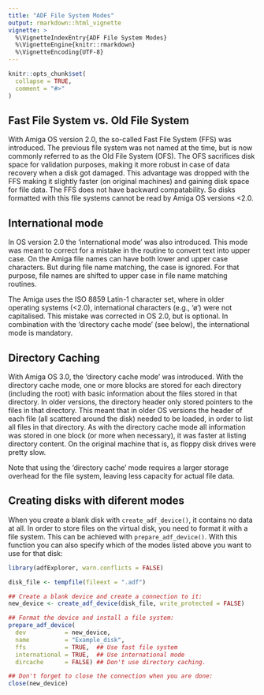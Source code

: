 ```yaml
---
title: "ADF File System Modes"
output: rmarkdown::html_vignette
vignette: >
  %\VignetteIndexEntry{ADF File System Modes}
  %\VignetteEngine{knitr::rmarkdown}
  %\VignetteEncoding{UTF-8}
---
```


```r
knitr::opts_chunk$set(
  collapse = TRUE,
  comment = "#>"
)
```

## Fast File System vs. Old File System

With Amiga OS version 2.0, the so-called Fast File System (FFS) was introduced.
The previous file system was not named at the time, but is now commonly
referred to as the Old File System (OFS). The OFS sacrifices disk space
for validation purposes, making it more robust in case of data recovery when
a disk got damaged. This advantage was dropped with the FFS making it
slightly faster (on original machines) and gaining disk space for file
data. The FFS does not have backward compatability. So disks formatted with
this file systems cannot be read by Amiga OS versions <2.0.

## International mode

In OS version 2.0 the 'international mode' was also introduced. This mode was
meant to correct for a mistake in the routine to convert text into upper case.
On the Amiga file names can have both lower and upper case characters. But
during file name matching, the case is ignored. For that purpose, file names
are shifted to upper case in file name matching routines.

The Amiga uses the ISO 8859 Latin-1 character set, where in older
operating systems (<2.0), international characters (e.g., '&oslash;')
were not capitalised. This mistake was corrected in OS 2.0, but is
optional. In combination with the 'directory cache mode' (see below),
the international mode is mandatory.

## Directory Caching

With Amiga OS 3.0, the 'directory cache mode' was
introduced. With the directory cache mode, one or more blocks are stored
for each directory (including the root) with basic information about
the files stored in that directory. In older versions, the directory
header only stored pointers to the files in that directory.
This meant that in older OS versions the header of each file (all scattered
around the disk) needed to be
loaded, in order to list all files in that directory.
As with the directory cache mode
all information was stored in one block (or more when necessary), it
was faster at listing directory content. On the original machine that
is, as floppy disk drives were pretty slow.

Note that using the 'directory cache' mode requires a larger storage
overhead for the file system, leaving less capacity for actual file data.

## Creating disks with diferent modes

When you create a blank disk with `create_adf_device()`, it contains no data at all.
In order to store files on the virtual disk, you need to format it with a file
system. This can be achieved with `prepare_adf_device()`. With this function
you can also specify which of the modes listed above you want to use for that disk:

```r
library(adfExplorer, warn.conflicts = FALSE)

disk_file <- tempfile(fileext = ".adf")

## Create a blank device and create a connection to it:
new_device <- create_adf_device(disk_file, write_protected = FALSE)

## Format the device and install a file system:
prepare_adf_device(
  dev           = new_device,
  name          = "Example_disk",
  ffs           = TRUE,  ## Use fast file system
  international = TRUE,  ## Use international mode
  dircache      = FALSE) ## Don't use directory caching.

## Don't forget to close the connection when you are done:
close(new_device)
```
